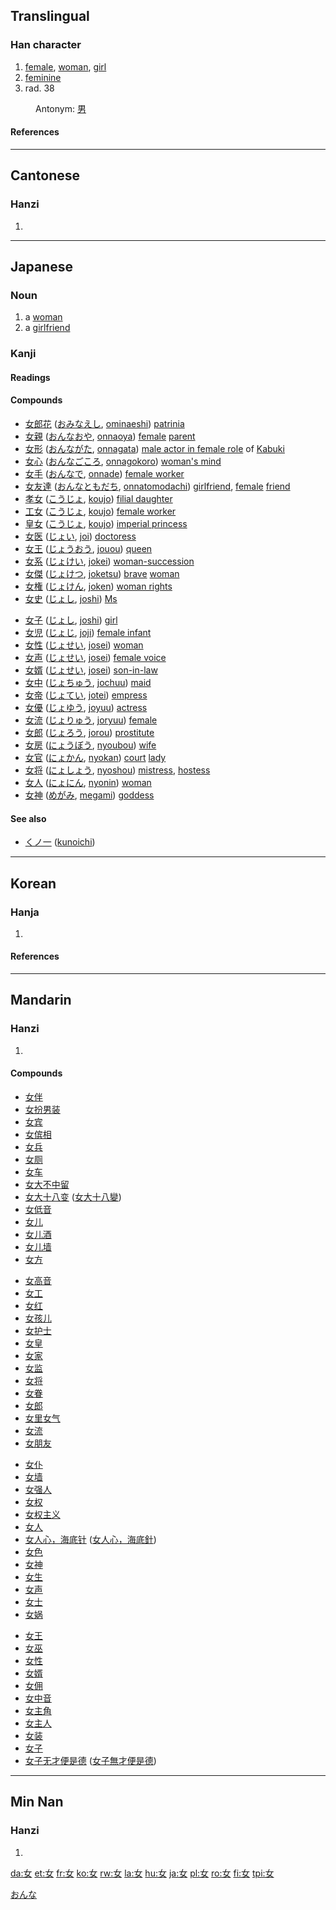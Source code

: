 {{see|女}}
==Translingual==
{{Han stroke|[[Image:女-order.gif]]}}
===Han character===
{{Han char|rn=38|rad=女|as=00|sn=3|four=4040<sub>0</sub>|canj=女 (V)}}
# [[female]], [[woman]], [[girl]]
# [[feminine]]
# rad. 38

:Antonym: [[男]]
====References====
{{Han ref|kx=0254.220|dkj=06036|dj=0516.190|hdz=21023.230|uh=5973|ud=22899|bh=A46B|bd=42091}}
----
==Cantonese==
===Hanzi===
{{yue-hanzi|jyut=jyu5, neoi5, neoi6|y=neui5}}
# {{defn|Cantonese}}
----

==Japanese==
[[Category:1000_Japanese_basic_words|おんな]]
===Noun===
{{ja-noun|k|hira=おんな|rom=onna}}
#a [[woman]]
#a [[girlfriend]]

===Kanji===
{{ja-kanji|grade=1|rs=女00}}
====Readings====
{{ja-readings|on=[[じょ]] (jo), [[にょ]] (nyo), [[にょう]] (nyō)|kun=[[おんな]] (onna), [[め]] (me), [[むすめ]] (musume)}}

====Compounds====
{{top2}}
*[[女郎花]] ([[おみなえし]], [[ominaeshi]]) [[patrinia]]
*[[女親]] ([[おんなおや]], [[onnaoya]]) [[female]] [[parent]]
*[[女形]] ([[おんながた]], [[onnagata]]) [[male actor in female role]] of [[Kabuki]]
*[[女心]] ([[おんなごころ]], [[onnagokoro]]) [[woman's mind]]
*[[女手]] ([[おんなで]], [[onnade]]) [[female worker]]
*[[女友達]] ([[おんなともだち]], [[onnatomodachi]]) [[girlfriend]], [[female]] [[friend]]
*[[孝女]] ([[こうじょ]], [[koujo]]) [[filial daughter]]
*[[工女]] ([[こうじょ]], [[koujo]]) [[female worker]]
*[[皇女]] ([[こうじょ]], [[koujo]]) [[imperial princess]]
*[[女医]] ([[じょい]], [[joi]]) [[doctoress]]
*[[女王]] ([[じょうおう]], [[jouou]]) [[queen]]
*[[女系]] ([[じょけい]], [[jokei]]) [[woman-succession]]
*[[女傑]] ([[じょけつ]], [[joketsu]]) [[brave]] [[woman]]
*[[女権]] ([[じょけん]], [[joken]]) [[woman rights]]
*[[女史]] ([[じょし]], [[joshi]]) [[Ms]]
{{mid2}}
*[[女子]] ([[じょし]], [[joshi]]) [[girl]]
*[[女児]] ([[じょじ]], [[joji]]) [[female infant]]
*[[女性]] ([[じょせい]], [[josei]]) [[woman]]
*[[女声]] ([[じょせい]], [[josei]]) [[female voice]]
*[[女婿]] ([[じょせい]], [[josei]]) [[son-in-law]]
*[[女中]] ([[じょちゅう]], [[jochuu]]) [[maid]]
*[[女帝]] ([[じょてい]], [[jotei]]) [[empress]]
*[[女優]] ([[じょゆう]], [[joyuu]]) [[actress]]
*[[女流]] ([[じょりゅう]], [[joryuu]]) [[female]]
*[[女郎]] ([[じょろう]], [[jorou]]) [[prostitute]]
*[[女房]] ([[にょうぼう]], [[nyoubou]]) [[wife]]
*[[女官]] ([[にょかん]], [[nyokan]]) [[court]] [[lady]]
*[[女将]] ([[にょしょう]], [[nyoshou]]) [[mistress]], [[hostess]]
*[[女人]] ([[にょにん]], [[nyonin]]) [[woman]]
*[[女神]] ([[めがみ]], [[megami]]) [[goddess]]
{{bottom}}

====See also====
*[[くノ一]] ([[kunoichi]])

----

==Korean==
===Hanja===
{{ko-hanja|hangeul=[[녀]]→[[여]]|rv=nyeo→yeo|mr=nyŏ→yŏ|y=<sup>n</sup>ye|eumhun=[[계집]]|ehrv=gyejip|ehmr=jyejip|ehy=}}
# {{defn|Korean}}
====References====
{{Hanja ref|nav=8596}}
----

==Mandarin==
===Hanzi===
{{cmn-hanzi|pin=[[nǚ]] ([[nü3]]), [[rǔ]] ([[ru3]])|wg=nü<sup>3</sup>}}
# {{defn|Mandarin}}

====Compounds====
{{top4}}
*[[女伴]]
*[[女扮男装]]
*[[女宾]]
*[[女傧相]]
*[[女兵]]
*[[女厕]]
*[[女车]]
*[[女大不中留]]
*[[女大十八变]] ([[女大十八變]])
*[[女低音]]
*[[女儿]]
*[[女儿酒]]
*[[女儿墙]]
*[[女方]]
{{mid4}}
*[[女高音]]
*[[女工]]
*[[女红]]
*[[女孩儿]]
*[[女护士]]
*[[女皇]]
*[[女家]]
*[[女监]]
*[[女将]]
*[[女眷]]
*[[女郎]]
*[[女里女气]]
*[[女流]]
*[[女朋友]]
{{mid4}}
*[[女仆]]
*[[女墙]]
*[[女强人]]
*[[女权]]
*[[女权主义]]
*[[女人]]
*[[女人心，海底针]] ([[女人心，海底針]])
*[[女色]]
*[[女神]]
*[[女生]]
*[[女声]]
*[[女士]]
*[[女娲]]
{{mid4}}
*[[女王]]
*[[女巫]]
*[[女性]]
*[[女婿]]
*[[女佣]]
*[[女中音]]
*[[女主角]]
*[[女主人]]
*[[女装]]
*[[女子]]
*[[女子无才便是德]] ([[女子無才便是德]])
{{bottom}}
----
==Min Nan==
===Hanzi===
{{nan-hanzi|poj=lú (lu<sup>2</sup>), lí (li<sup>2</sup>)}}
# {{defn|Min Nan}}

[[da:女]]
[[et:女]]
[[fr:女]]
[[ko:女]]
[[rw:女]]
[[la:女]]
[[hu:女]]
[[ja:女]]
[[pl:女]]
[[ro:女]]
[[fi:女]]
[[tpi:女]]